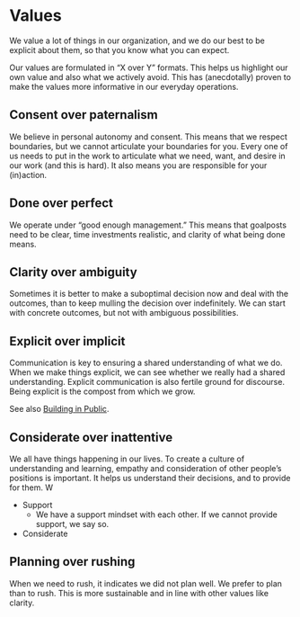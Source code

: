# Values

We value a lot of things in our organization, and we do our best to be explicit about them, so that you know what you can expect.

Our values are formulated in "X over Y" formats. This helps us highlight our own value and also what we actively avoid. This has (anecdotally) proven to make the values more informative in our everyday operations.

<!-- ## Constructive selfishness over selfless destruction -->

## Consent over paternalism

We believe in personal autonomy and consent. This means that we respect boundaries, but we cannot articulate your boundaries for you. Every one of us needs to put in the work to articulate what we need, want, and desire in our work (and this is hard). It also means you are responsible for your (in)action. 

## Done over perfect

We operate under "good enough management." This means that goalposts need to be clear, time investments realistic, and clarity of what being done means. 

## Clarity over ambiguity

Sometimes it is better to make a suboptimal decision now and deal with the outcomes, than to keep mulling the decision over indefinitely. We can start with concrete outcomes, but not with ambiguous possibilities.

## Explicit over implicit

Communication is key to ensuring a shared understanding of what we do. When we make things explicit, we can see whether we really had a shared understanding. Explicit communication is also fertile ground for discourse. Being explicit is the compost from which we grow.

<aside>See also [Building in Public](document.qmd).
</aside>

## Considerate over inattentive

We all have things happening in our lives. To create a culture of understanding and learning, empathy and consideration of other people's positions is important. It helps us understand their decisions, and to provide for them. W


- Support
    - We have a support mindset with each other. If we cannot provide support, we say so.
- Considerate

## Planning over rushing

When we need to rush, it indicates we did not plan well. We prefer to plan than to rush. This is more sustainable and in line with other values like clarity.
